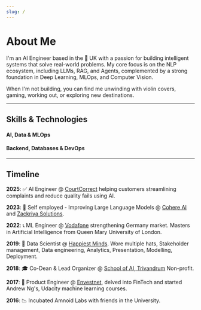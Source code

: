 ```yaml
---
slug: /
---
```



<div style={{ marginBottom: '2rem' }}>

# About Me

I'm an AI Engineer based in the 📍 UK with a passion for building intelligent systems that solve real-world problems. My core focus is on the NLP ecosystem, including LLMs, RAG, and Agents, complemented by a strong foundation in Deep Learning, MLOps, and Computer Vision.

When I'm not building, you can find me unwinding with violin covers, gaming, working out, or exploring new destinations.

</div>

---

<div style={{ textAlign: 'center', marginBottom: '2rem' }}>
  <h2>Skills & Technologies</h2>

  <h4 style={{ marginBottom: '1rem' }}>AI, Data & MLOps</h4>
  <div>
    <StackIcon name="python" />
    <StackIcon name="c++" />
    <StackIcon name="pytorch" />
    <StackIcon name="tensorflow" />
    <StackIcon name="huggingface" />
    <StackIcon name="vllm" />
    <StackIcon name="langchain" />
    <StackIcon name="langsmith" />
    <StackIcon name="streamlit" />
  </div>

  <h4 style={{ marginTop: '2rem', marginBottom: '1rem' }}>Backend, Databases & DevOps</h4>
  <div>
    <StackIcon name="fastapi" />
    <StackIcon name="postgresql" />
    <StackIcon name="docker" />
    <StackIcon name="kubernetes" />
    <StackIcon name="terraform" />
    <StackIcon name="gcloud" />
    <StackIcon name="aws" />
    <StackIcon name="grafana" />
    <StackIcon name="prometheus" />
  </div>
</div>

---

<div style={{ textAlign: "center" }}>
  <h2>Timeline</h2>
</div>

**2025**: ✅ AI Engineer @ [CourtCorrect](https://www.courtcorrect.com/) helping customers streamlining complaints and reduce quality fails using AI.

**2023**: 🧠 Self employed - Improving Large Language Models @ [Cohere AI](https://www.cohere.com/) and [Zackriya Solutions](https://www.zackriya.com/).

**2022**: 📞 ML Engineer @ [Vodafone](https://www.vodafone.com/) strengthening Germany market. Masters in Artificial Intelligence from Queen Mary University of London.

**2019**: 🔬 Data Scientist @ [Happiest Minds](https://www.happiestminds.com/). Wore multiple hats, Stakeholder management, Data engineering, Analytics, Presentation, Modelling, Deployment.

**2018**: 🎓 Co-Dean & Lead Organizer @ [School of AI, Trivandrum](https://www.meetup.com/school-of-ai-trivandrum/) Non-profit.

**2017**: 🚀 Product Engineer @ [Envestnet](https://www.envestnet.com/), delved into FinTech and started Andrew Ng's, Udacity machine learning courses.

**2016**: 📉 Incubated Amnoid Labs with friends in the University.
